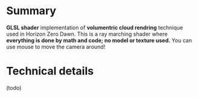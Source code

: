 
<Shader previewImg="/shaders/cloudy.mp4" link="https://www.shadertoy.com/embed/ssK3DD?gui=true&t=10&paused=false&muted=false"/>

<br/>

# Summary

**GLSL shader** implementation of **volumentric cloud rendring** technique used in Horizon Zero Dawn. This is a ray marching shader where **everything is done by math and code; no model or texture used.** You can use mouse to move the camera around!

# Technical details

(todo)